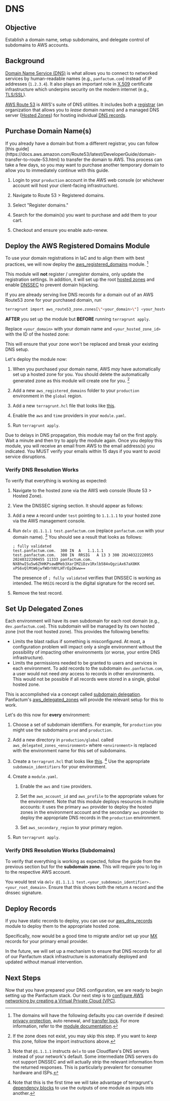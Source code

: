 

# DNS

## Objective

Establish a domain name, setup subdomains, and delegate control of subdomains to AWS accounts.

## Background

[Domain Name Service (DNS)](https://www.cloudflare.com/learning/dns/what-is-dns) is what allows you to connect
to networked services by human-readable names (e.g., `panfactum.com`) instead of IP addresses (`1.2.3.4`). It also
plays an important role in [X.509](https://en.wikipedia.org/wiki/X.509) certificate infrastructure which underpins
security on the modern internet (e.g., [TLS/SSL](https://en.wikipedia.org/wiki/Transport_Layer_Security)).

[AWS Route 53](https://aws.amazon.com/route53/) is AWS's suite of DNS utilities. It includes both a
[registrar](https://en.wikipedia.org/wiki/Domain_name_registrar) (an organization that allows you to *lease*
domain names) and a managed DNS server ([Hosted Zones](https://docs.aws.amazon.com/Route53/latest/DeveloperGuide/hosted-zones-working-with.html))
for hosting individual [DNS records](https://en.wikipedia.org/wiki/List_of_DNS_record_types).

## Purchase Domain Name(s)

<MarkdownAlert severity="info">
  If you already have a domain but from a different registrar, you can follow
  [this guide](https://docs.aws.amazon.com/Route53/latest/DeveloperGuide/domain-transfer-to-route-53.html)
  to transfer the domain to AWS. This process can take a few days, so you may want to purchase another temporary domain to allow you to
  immediately continue with this guide.
</MarkdownAlert>

1. Login to your `production` account in the AWS web console (or whichever account will host your client-facing infrastructure).

2. Navigate to Route 53 > Registered domains.

3. Select "Register domains."

4. Search for the domain(s) you want to purchase and add them to your cart.

5. Checkout and ensure you enable auto-renew.

## Deploy the AWS Registered Domains Module

To use your domain registrations in IaC and to align them with best practices, we will now deploy the
[aws\_registered\_domains](../../reference/terraform-modules/aws_registered_domains) module. [^1]

This module will **not** register / unregister domains, only update the registration settings. In addition,
it will set up the root [hosted zones](https://docs.aws.amazon.com/Route53/latest/DeveloperGuide/hosted-zones-working-with.html) and enable [DNSSEC](https://www.cloudflare.com/dns/dnssec/how-dnssec-works/) to prevent domain hijacking.

<MarkdownAlert severity="warning">
  If you are already serving live DNS records for a domain out of an AWS Route53 zone for your
  purchased domain, run

  ```bash
  terragrunt import aws_route53_zone.zones[\"<your_domain>\"] <your_hosted_zone_id>
  ```

  **AFTER** you set up the module but **BEFORE** running  `terragrunt apply`.

  Replace `<your_domain>` with your domain name and `<your_hosted_zone_id>` with the
  ID of the hosted zone:

  <MarkdownImage src={hostedZoneDetailsImg} alt="Hosted zone details" size="small" />

  This will ensure that your zone won't be replaced and break your existing DNS setup.
</MarkdownAlert>

Let's deploy the module now:

1. When you purchased your domain name, AWS *may* have automatically set up a hosted zone for you.
   You should delete the automatically generated zone as this module will create one for you. [^2]

2. Add a new `aws_registered_domains` folder to your `production` environment in the `global` region.

3. Add a new `terragrunt.hcl` file that looks like [this](https://github.com/Panfactum/stack/blob/__currentPanfactumVersion__/packages/reference/environments/production/global/aws_registered_domains/terragrunt.hcl).

4. Enable the `aws` and `time` providers in your `module.yaml`.

5. Run `terragrunt apply`.

[^1]: The domains will have the following defaults you can override if desired:
    [privacy protection](https://en.wikipedia.org/wiki/Domain_privacy), auto renewal,
    and [transfer lock](https://docs.aws.amazon.com/Route53/latest/DeveloperGuide/domain-lock.html).
    For more information,
    refer to the [module documentation](../../reference/terraform-modules/aws_registered_domains).

[^2]: If the zone does not exist, you may skip this step. If you want to *keep* this zone, follow the import instructions above.

<MarkdownAlert severity="warning">
  Due to delays in DNS propagation, this module may fail on the first apply. Wait a minute and then
  try to apply the module again.
</MarkdownAlert>

<MarkdownAlert severity="warning">
  Once you deploy this module, you will receive an email from AWS to the email address(s) you indicated.
  You MUST verify your emails within 15 days if you want to avoid service disruptions.
</MarkdownAlert>

### Verify DNS Resolution Works

To verify that everything is working as expected:

1. Navigate to the hosted zone via the AWS web console (Route 53 > Hosted Zone).

2. View the DNSSEC signing section. It should appear as follows:
   <MarkdownImage src={dnssecImg} alt="DNSSEC enabled" />

3. Add a new `A` record under `test` pointing to `1.1.1.1` to your hosted zone via the AWS management console.
   <MarkdownImage src={testRecordImg} alt="Test A record" />

4. Run `delv @1.1.1.1 test.panfactum.com` (replace `panfactum.com` with your domain name). [^3] You should see a result
   that looks as follows:

   ```shell-session
   ; fully validated
   test.panfactum.com.	300	IN	A	1.1.1.1
   test.panfactum.com.	300	IN	RRSIG	A 13 3 300 20240322220955 20240322200455 11333 panfactum.com. NX8hwISu5w6ZhHKPsawBMeb3XarIMZiDzv1Rxlb584vQgziAx67aX8KK xPS6vQlMtW6jwfWOrhNYLHTrEpIKww==
   ```

   The presence of `; fully validated` verifies that DNSSEC is working as intended. The `RRSIG` record is the digital
   signature for the record set.

5. Remove the test record.

[^3]: Note that `@1.1.1.1` instructs `delv` to use Cloudflare's DNS servers instead of your network's default.
    Some intermediate DNS servers do not support DNSSEC and will actually strip the relevant information from the returned responses.
    This is particularly prevalent for consumer hardware and ISPs.

## Set Up Delegated Zones

Each environment will have its own subdomain for each root domain (e.g., `dev.panfactum.com`). This
subdomain will be managed by its own hosted zone (not the root hosted zone). This provides the following benefits:

* Limits the blast radius if something is misconfigured. At most, a configuration problem will impact only a single
  environment without the possibility of impacting other environments (or worse, your entire DNS infrastructure).
* Limits the permissions needed to be granted to users and services in each environment. To add records to the
  subdomain `dev.panfactum.com`, a user would not need *any* access to records in other environments. This would not
  be possible if all records were stored in a single, global hosted zone.

This is accomplished via a concept called [subdomain delegation](../../concepts/networking/subdomain-delegation). Panfactum's
[aws\_delegated\_zones](../../reference/terraform-modules/aws_delegated_zones) will provide the relevant setup
for this to work.

Let's do this now for **every** environment:

1. Choose a set of subdomain identifiers. For example, for `production` you might
   use the subdomains `prod` and `production`.

2. Add a new directory in `production/global` called `aws_delegated_zones_<environment>` where `<environment>` is replaced
   with the environment name for this set of subdomains.

3. Create a `terragrunt.hcl` that looks like [this](https://github.com/Panfactum/stack/blob/__currentPanfactumVersion__/packages/reference/environments/production/global/aws_delegated_zones_production/terragrunt.hcl). [^4]
   Use the appropriate `subdomain_identifiers` for your environment.

4. Create a `module.yaml`.

   1. Enable the `aws` and `time` providers.

   2. Set the `aws_account_id` and `aws_profile` to the appropriate values for the environment. Note that this module deploys
      resources in multiple accounts: it uses the primary `aws` provider to deploy the hosted zones in the environment account
      and the secondary `aws` provider to deploy the appropriate DNS records in the `production` environment.

   3. Set `aws_secondary_region` to your primary region.

5. Run `terragrunt apply`.

[^4]: Note that this is the first time we will take advantage of terragrunt's [dependency blocks](https://terragrunt.gruntwork.io/docs/reference/config-blocks-and-attributes/#dependency)
    to use the outputs of one module as inputs into another.

### Verify DNS Resolution Works (Subdomains)

To verify that everything is working as expected, follow the guide from the previous section but for the
**subdomain zone.** This will require you to log in to the respective AWS account.

You would test via `delv @1.1.1.1 test.<your_subdomain_identifier>.<your_root_domain>`. Ensure that this
shows both the return `A` record and the dnssec signature.

## Deploy Records

If you have static records to deploy, you can use our [aws\_dns\_records](../../reference/terraform-modules/aws_dns_records)
module to deploy them to the appropriate hosted zone.

Specifically, now would be a good time to migrate and/or set up your [MX](https://www.cloudflare.com/learning/dns/dns-records/dns-mx-record/)
records for your primary email provider.

In the future, we will set up a mechanism to ensure that DNS records for all of our Panfactum stack infrastructure
is automatically deployed and updated without manual intervention.

## Next Steps

Now that you have prepared your DNS configuration, we are ready to begin setting up the Panfactum stack. Our
next step is to [configure AWS networking by creating a Virtual Private Cloud (VPC)](./aws-networking).
